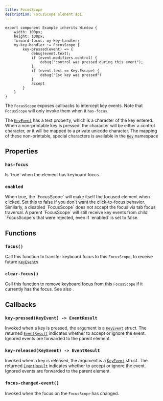 ```yaml
---
title: FocusScope
description: FocusScope element api.
---
```


```slint
export component Example inherits Window {
    width: 100px;
    height: 100px;
    forward-focus: my-key-handler;
    my-key-handler := FocusScope {
        key-pressed(event) => {
            debug(event.text);
            if (event.modifiers.control) {
                debug("control was pressed during this event");
            }
            if (event.text == Key.Escape) {
                debug("Esc key was pressed")
            }
            accept
        }
    }
}
```

The `FocusScope` exposes callbacks to intercept key events. Note that `FocusScope`
will only invoke them when it `has-focus`.

The [`KeyEvent`](structs.md#keyevent) has a text property, which is a character of the key entered.
When a non-printable key is pressed, the character will be either a control character,
or it will be mapped to a private unicode character. The mapping of these non-printable, special characters is available in the [`Key`](namespaces.md#key) namespace

## Properties

### `has-focus`
<SlintProperty propName="has-focus" typeName="bool" defaultValue="false" propertyVisibility="out">
Is `true` when the element has keyboard focus.
</SlintProperty>

### `enabled`
<SlintProperty propName="enabled" typeName="bool" defaultValue="true">
 When true, the `FocusScope` will make itself the focused element when clicked. Set this to false if you don't want the click-to-focus
    behavior. Similarly, a disabled `FocusScope` does not accept the focus via tab focus traversal. A parent `FocusScope` will still receive key events from
    child `FocusScope`s that were rejected, even if `enabled` is set to false.
</SlintProperty>

## Functions

### `focus()`
Call this function to transfer keyboard focus to this `FocusScope`, to receive future [`KeyEvent`](structs.md#keyevent)s.  

### `clear-focus()`
Call this function to remove keyboard focus from this `FocusScope` if it currently has the focus. See also [](../concepts/focus.md).

## Callbacks

### `key-pressed(KeyEvent) -> EventResult`
Invoked when a key is pressed, the argument is a [`KeyEvent`](structs.md#keyevent) struct. The returned [`EventResult`](enums.md#eventresult) 
indicates whether to accept or ignore the event. Ignored events are forwarded to the parent element.

### `key-released(KeyEvent) -> EventResult`
Invoked when a key is released, the argument is a [`KeyEvent`](structs.md#keyevent) struct. The returned [`EventResult`](enums.md#eventresult) 
indicates whether to accept or ignore the event. Ignored events are forwarded to the parent element.

### `focus-changed-event()`
Invoked when the focus on the `FocusScope` has changed.
